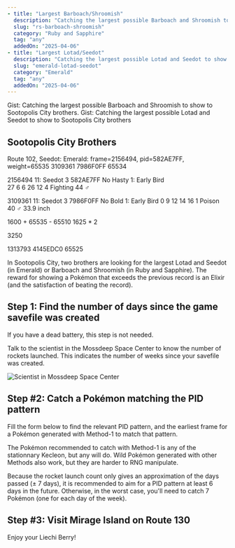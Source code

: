 ```yaml
---
- title: "Largest Barboach/Shroomish"
  description: "Catching the largest possible Barboach and Shroomish to show to Sootopolis City brothers"
  slug: "rs-barboach-shroomish"
  category: "Ruby and Sapphire"
  tag: "any"
  addedOn: "2025-04-06"
- title: "Largest Lotad/Seedot"
  description: "Catching the largest possible Lotad and Seedot to show to Sootopolis City brothers"
  slug: "emerald-lotad-seedot"
  category: "Emerald"
  tag: "any"
  addedOn: "2025-04-06"
---
```


<ShowIf slug="/rs-barboach-shroomish">
  Gist: Catching the largest possible Barboach and Shroomish to show to Sootopolis City brothers.
</ShowIf>

<ShowIf slug="/emerald-lotad-seedot">
  Gist: Catching the largest possible Lotad and Seedot to show to Sootopolis City brothers
</ShowIf>

## Sootopolis City Brothers

Route 102, Seedot: Emerald: frame=2156494, pid=582AE7FF, weight=65535
3109361 7986F0FF 65534

2156494	11: Seedot	3	582AE7FF	No	Hasty	1: Early Bird	
27	6	6	26	12	4	Fighting	44	♂

3109361	11: Seedot	3	7986F0FF	No	Bold	1: Early Bird	0	9	12	14	16	1	Poison	40	♂
33.9 inch

1600 + 65535 - 65510
1625 * 2

3250


1313793 4145EDC0 65525

In Sootopolis City, two brothers are looking for the largest Lotad and Seedot (in Emerald) or Barboach and Shroomish (in Ruby and Sapphire). The reward for showing a Pokémon that exceeds the previous record is an Elixir (and the satisfaction of beating the record).

## Step 1: Find the number of days since the game savefile was created

If you have a dead battery, this step is not needed.

Talk to the scientist in the Mossdeep Space Center to know the number of rockets launched. This indicates the number of weeks since your savefile was created.

![Scientist in Mossdeep Space Center](/images/Emerald/mirageIslandRocketLaunched.png)

## Step #2: Catch a Pokémon matching the PID pattern

Fill the form below to find the relevant PID pattern, and the earliest frame for a Pokémon generated with Method-1 to match that pattern.

The Pokémon recommended to catch with Method-1 is any of the stationnary Kecleon, but any will do. Wild Pokémon generated with other Methods also work, but they are harder to RNG manipulate.

Because the rocket launch count only gives an approximation of the days passed (± 7 days), it is recommended to aim for a PID pattern at least 6 days in the future. Otherwise, in the worst case, you'll need to catch 7 Pokémon (one for each day of the week).

<ShowIf slug="/emerald-mirage-island">
  <Gen3MirageIsland game="emerald" />
</ShowIf>

<ShowIf slug="/rs-mirage-island">
  <Gen3MirageIsland game="rs" />
</ShowIf>

## Step #3: Visit Mirage Island on Route 130

Enjoy your Liechi Berry!
